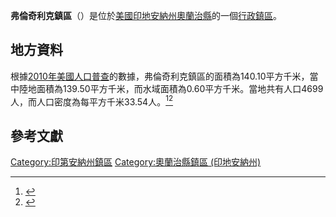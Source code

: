{{noteTA
|G1=USState
|G2=地名
|G3=Unit
}}
{{Infobox settlement
|official_name            = 弗倫奇利克鎮區
|native_name = French Lick Township
|settlement_type          = [[行政鎮區|行政鎮區]]
|image_skyline            = Orange - French Lick.jpg
|imagesize                = 250px
|image_map                = Map highlighting French Lick Township, Orange County, Indiana.svg
|mapsize                  = 250px
|pushpin_map  =USA Indiana
|pushpin_label = 弗倫奇利克鎮區
|pushpin_label_position   = top
|pushpin_map_caption      = 弗倫奇利克鎮區在印地安納州的位置
|subdivision_type         = [[世界政區索引|國家]]
|subdivision_type1        = [[美国州份|州份]]
|subdivision_type2        = [[印地安納州行政区划|縣]]
|subdivision_name         = [[美国|美国]]
|subdivision_name1        = [[印地安納州|印地安納州]]
|subdivision_name2        = [[奧蘭治縣_(印地安納州)|奧蘭治縣]]
|elevation_ft             = 482
|elevation_m              = 147
|timezone                 = [[北美东部時區|北美东部時區]]
|area_total_km2           = 140.10
|area_land_km2            = 139.50
|area_water_km2           = 0.60
|area_total_sq_mi         = 
|area_land_sq_mi          = 
|area_water_sq_mi         = 
|population_as_of         = [[2010年美國人口普查|2010]]
|population_footnotes     = 
|population_total         = 4699
|population_density_km2   = auto
|population_density_sq_mi = auto
|utc_offset               = -5
|coordinates              = {{coord|38|32|40|N|86|36|41|W|type:city_region:US-AL_source:GNS-enwiki|display=inline,title}}
| coor_pinpoint           = 
| coordinates_footnotes   = 
|timezone_DST             = EDT
|utc_offset_DST           = -4
|postal_code_type         = [[美國郵區編號|郵區編號]]
|postal_code              = 47432, 47454, 47469
|area_code                = {{link-en|电话区号812|Area code 812|812}}
|blank_name = [[地名信息系统|GNIS ID]]
|blank_info = 453319
}}
'''弗倫奇利克鎮區'''（{{lang-en|French Lick Township}}）是位於[[美國|美國]][[印地安納州|印地安納州]][[奧蘭治縣_(印地安納州)|奧蘭治縣]]的一個[[行政鎮區|行政鎮區]]。

== 地方資料 ==
根據[[2010年美國人口普查|2010年美國人口普查]]的數據，弗倫奇利克鎮區的面積為140.10平方千米，當中陸地面積為139.50平方千米，而水域面積為0.60平方千米。當地共有人口4699人，而人口密度為每平方千米33.54人。<ref name="GR8">{{cite web|url=http://factfinder2.census.gov|publisher=[[美国人口调查局|美国人口调查局]]|accessdate=2011-05-14|title=American FactFinder|archive-date=2013-09-11|archive-url=https://web.archive.org/web/20130911234518/http://factfinder2.census.gov/|dead-url=no}}</ref><ref>{{cite web|url=https://www.citypopulation.de/en/usa/indiana/admin/|title=USA: Indiana (Counties and Townships) - City Population|access-date=2020-08-10|archive-date=2020-04-22|archive-url=https://web.archive.org/web/20200422090607/https://www.citypopulation.de/en/usa/indiana/admin/|dead-url=no}}</ref>

== 參考文獻 ==
{{reflist}}

{{奧蘭治縣 (印地安納州)}}

{{DEFAULTSORT:French Lick Township}}
[[Category:印第安納州鎮區|Category:印第安納州鎮區]]
[[Category:奧蘭治縣鎮區_(印地安納州)|Category:奧蘭治縣鎮區 (印地安納州)]]

{{Indiana-geo-stub}}